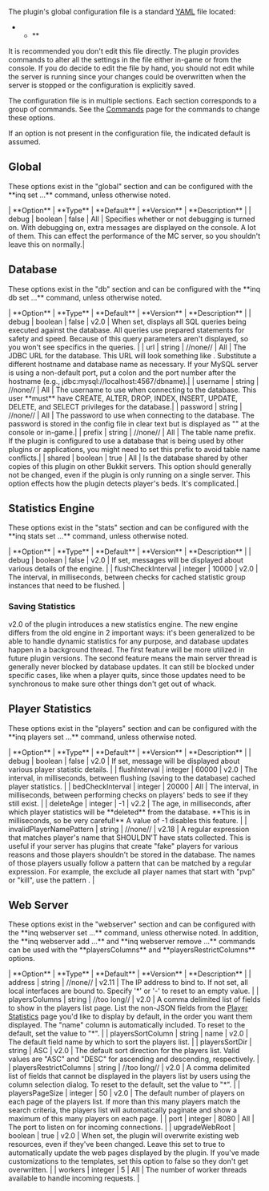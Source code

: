 The plugin's global configuration file is a standard [[http://yaml.org/spec/1.1/|YAML]] file located:

**{{{plugins/Inquisitor/config.yml}}}**

It is recommended you don't edit this file directly. The plugin provides commands to alter all the settings in the file either in-game or from the console. If you do decide to edit the file by hand, you should not edit while the server is running since your changes could be overwritten when the server is stopped or the configuration is explicitly saved.

The configuration file is in multiple sections. Each section corresponds to a group of commands. See the [[Commands]] page for the commands to change these options.

If an option is not present in the configuration file, the indicated default is assumed.

==Global==
These options exist in the "global" section and can be configured with the **inq set ...** command, unless otherwise noted.

| **Option** | **Type** | **Default** | **Version** | **Description** |
| debug | boolean | false | All | Specifies whether or not debugging is turned on. With debugging on, extra messages are displayed on the console. A lot of them. This can effect the performance of the MC server, so you shouldn't leave this on normally.|

==Database==
These options exist in the "db" section and can be configured with the **inq db set ...** command, unless otherwise noted.

| **Option** | **Type** | **Default** | **Version** | **Description** |
| debug | boolean | false | v2.0 | When set, displays all SQL queries being executed against the database. All queries use prepared statements for safety and speed. Because of this query parameters aren't displayed, so you won't see specifics in the queries. |
| url | string | //none// | All | The JDBC URL for the database. This URL will look something like {{{jdbc:mysql://localhost/dbname}}}. Substitute a different hostname and database name as necessary. If your MySQL server is using a non-default port, put a colon and the port number after the hostname (e.g., jdbc:mysql://localhost:4567/dbname).|
| username | string | //none// | All | The username to use when connecting to the database. This user **must** have CREATE, ALTER, DROP, INDEX, INSERT, UPDATE, DELETE, and SELECT privileges for the database.|
| password | string | //none// | All | The password to use when connecting to the database. The password is stored in the config file in clear text but is displayed as "{{{*******}}}" at the console or in-game.|
| prefix | string | //none// | All | The table name prefix. If the plugin is configured to use a database that is being used by other plugins or applications, you might need to set this prefix to avoid table name conflicts.|
| shared | boolean | true | All | Is the database shared by other copies of this plugin on other Bukkit servers. This option should generally not be changed, even if the plugin is only running on a single server. This option effects how the plugin detects player's beds. It's complicated.|

==Statistics Engine==
These options exist in the "stats" section and can be configured with the **inq stats set ...** command, unless otherwise noted.

| **Option** | **Type** | **Default** | **Version** | **Description** |
| debug | boolean | false | v2.0 | If set, messages will be displayed about various details of the engine. |
| flushCheckInterval | integer | 10000 | v2.0 | The interval, in milliseconds, between checks for cached statistic group instances that need to be flushed. |

===Saving Statistics===
v2.0 of the plugin introduces a new statistics engine. The new engine differs from the old engine in 2 important ways: it's been generalized to be able to handle dynamic statistics for any purpose, and database updates happen in a background thread. The first feature will be more utilized in future plugin versions. The second feature means the main server thread is generally never blocked by database updates. It can still be blocked under specific cases, like when a player quits, since those updates need to be synchronous to make sure other things don't get out of whack.

==Player Statistics==
These options exist in the "players" section and can be configured with the **inq players set ...** command, unless otherwise noted.

| **Option** | **Type** | **Default** | **Version** | **Description** |
| debug | boolean | false | v2.0 | If set, message will be displayed about various player statistic details. |
| flushInterval | integer | 60000 | v2.0 | The interval, in milliseconds, between flushing (saving to the database) cached player statistics. |
| bedCheckInterval | integer | 20000 | All | The interval, in milliseconds, between performing checks on players' beds to see if they still exist. |
| deleteAge | integer | -1 | v2.2 | The age, in milliseconds, after which player statistics will be **deleted** from the database. **This is in milliseconds, so be very careful!** A value of -1 disables this feature. |
| invalidPlayerNamePattern | string | //none// | v2.18 | A regular expression that matches player's name that SHOULDN'T have stats collected. This is useful if your server has plugins that create "fake" players for various reasons and those players shouldn't be stored in the database. The names of those players usually follow a pattern that can be matched by a regular expression. For example, the exclude all player names that start with "pvp" or "kill", use the pattern {{{"^(pvp|kill).*$"}}}. |

==Web Server==
These options exist in the "webserver" section and can be configured with the **inq webserver set ...** command, unless otherwise noted. In addition, the **inq webserver add ...** and **inq webserver remove ...** commands can be used with the **playersColumns** and **playersRestrictColumns** options.

| **Option** | **Type** | **Default** | **Version** | **Description** |
| address | string | //none// | v2.11 | The IP address to bind to. If not set, all local interfaces are bound to. Specify '*' or '-' to reset to an empty value. |
| playersColumns | string | //too long// | v2.0 | A comma delimited list of fields to show in the players list page. List the non-JSON fields from the [[Player Statistics]] page you'd like to display by default, in the order you want them displayed. The "name" column is automatically included. To reset to the default, set the value to "*". |
| playersSortColumn | string | name | v2.0 | The default field name by which to sort the players list. |
| playersSortDir | string |  ASC | v2.0 | The default sort direction for the players list. Valid values are "ASC" and "DESC" for ascending and descending, respectively. |
| playersRestrictColumns | string | //too long// | v2.0 | A comma delimited list of fields that cannot be displayed in the players list by users using the column selection dialog. To reset to the default, set the value to "*". |
| playersPageSize | integer | 50 | v2.0 | The default number of players on each page of the players list. If more than this many players match the search criteria, the players list will automatically paginate and show a maximum of this many players on each page. |
| port | integer | 8080 | All | The port to listen on for incoming connections. |
| upgradeWebRoot | boolean | true | v2.0 | When set, the plugin will overwrite existing web resources, even if they've been changed. Leave this set to true to automatically update the web pages displayed by the plugin. If you've made customizations to the templates, set this option to false so they don't get overwritten. |
| workers | integer | 5 | All | The number of worker threads available to handle incoming requests. |
